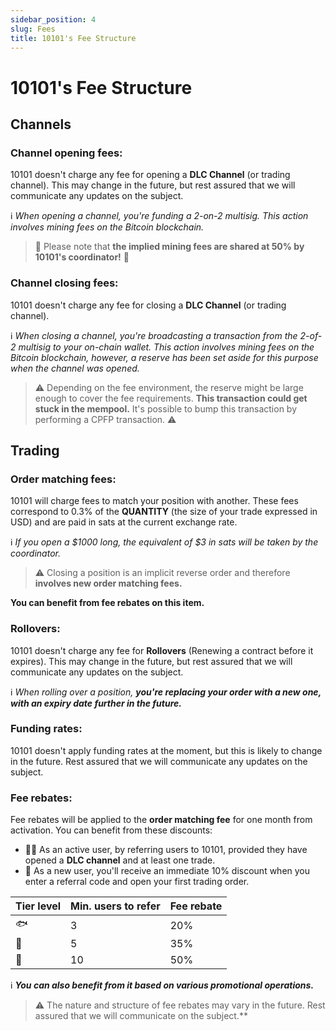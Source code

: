 ```yaml
---
sidebar_position: 4
slug: Fees
title: 10101's Fee Structure
---
```


# 10101's Fee Structure

## Channels
### Channel opening fees:
10101 doesn't charge any fee for opening a **DLC Channel** (or trading channel).
This may change in the future, but rest assured that we will communicate any updates on the subject.

ℹ️ *When opening a channel, you're funding a 2-on-2 multisig. This action involves mining fees on the Bitcoin blockchain.*
> 🎁 Please note that **the implied mining fees are shared at 50% by 10101's coordinator!** 🎁


### Channel closing fees:
10101 doesn't charge any fee for closing a **DLC Channel** (or trading channel).

ℹ️ *When closing a channel, you're broadcasting a transaction from the 2-of-2 multisig to your on-chain wallet. This action involves mining fees on the Bitcoin blockchain, however, a reserve has been set aside for this purpose when the channel was opened.*
>  ⚠️ Depending on the fee environment, the reserve might be large enough to cover the fee requirements. **This transaction could get stuck in the mempool.** It's possible to bump this transaction by performing a CPFP transaction. ⚠️

## Trading
### Order matching fees:
10101 will charge fees to match your position with another.
These fees correspond to 0.3% of the **QUANTITY** (the size of your trade expressed in USD) and are paid in sats at the current exchange rate.

ℹ️ *If you open a $1000 long, the equivalent of $3 in sats will be taken by the coordinator.*

> ⚠️ Closing a position is an implicit reverse order and therefore **involves new order matching fees.**
> 
**You can benefit from fee rebates on this item.**

 ### Rollovers:
10101 doesn't charge any fee for **Rollovers** (Renewing a contract before it expires).
This may change in the future, but rest assured that we will communicate any updates on the subject.

ℹ️ *When rolling over a position, **you're replacing your order with a new one, with an expiry date further in the future.***

### Funding rates:
10101 doesn't apply funding rates at the moment, but this is likely to change in the future. Rest assured that we will communicate any updates on the subject.

### Fee rebates:
Fee rebates will be applied to the **order matching fee** for one month from activation.
You can benefit from these discounts:
- 👨‍💻 As an active user, by referring users to 10101, provided they have opened a **DLC channel** and at least one trade.
- 🦐 As a new user, you'll receive an immediate 10% discount when you enter a referral code and open your first trading order.

|Tier level                          | Min. users to refer                         |Fee rebate                         |
|----------------|-------------------------------|-----------------------------|
|🐟            |3            |20%            |
|🦈            |5            |35%            |
|🐋|10|50%            |

ℹ️ ***You can also benefit from it based on various promotional operations.***
> ⚠️ The nature and structure of fee rebates may vary in the future. Rest assured that we will communicate on the subject.**
